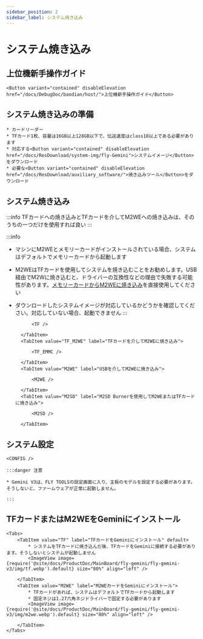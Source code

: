 ```yaml
---
sidebar_position: 2
sidebar_label: システム焼き込み
---
```








# システム焼き込み

## 上位機新手操作ガイド

    <Button variant="contained" disableElevation href="/docs/DebugDoc/baodian/host/">上位機新手操作ガイド</Button>

## システム焼き込みの準備

    * カードリーダー
    * TFカード1枚、容量は16GB以上128GB以下で、伝送速度はclass10以上である必要があります
    * 対応する<Button variant="contained" disableElevation href="/docs/ResDownload/system-img/fly-Gemini">システムイメージ</Button>をダウンロード
    * 必要な<Button variant="contained" disableElevation href="/docs/ResDownload/auxiliary_software/">焼き込みツール</Button>をダウンロード

## システム焼き込み

:::info
TFカードへの焼き込みとTFカードを介してM2WEへの焼き込みは、そのうちの一つだけを使用すれば良い
:::

:::info
* マシンにM2WEとメモリーカードがインストールされている場合、システムはデフォルトでメモリーカードから起動します
* M2WEはTFカードを使用してシステムを焼き込むことをお勧めします。USB経由でM2Wに焼き込むと、ドライバーの互換性などの理由で失敗する可能性があります。[メモリーカードからM2WEに焼き込み](https://mellow-next.klipper.cn/docs/ProductDoc/SBC/fly-pi-v2/fly-os)を直接使用してください
* ダウンロードしたシステムイメージが対応しているかどうかを確認してください。対応していない場合、起動できません
:::

    <Tabs>
        <TabItem value="TF" label="TFカードへの焼き込み" default>
            
            <TF />
            
        </TabItem>
        <TabItem value="TF_M2WE" label="TFカードを介してM2WEに焼き込み">
            
            <TF_EMMC />

        </TabItem>
        <TabItem value="M2WE" label="USBを介してM2WEに焼き込み">
            
            <M2WE />

        </TabItem>
        <TabItem value="M2SD" label="M2SD Burnerを使用してM2WEまたはTFカードに焼き込み">
            
            <M2SD />

        </TabItem>
    </Tabs>


## システム設定

    <CONFIG />

    :::danger 注意

    * Gemini V3は、FLY TOOLSの設定画面に入り、主板のモデルを設定する必要があります。そうしないと、ファームウェアが正常に起動しません。

    :::

## TFカードまたはM2WEをGeminiにインストール

    <Tabs>
        <TabItem value="TF" label="TFカードをGeminiにインストール" default>
            * システムをTFカードに焼き込んだ後、TFカードをGeminiに接続する必要があります。そうしないとシステムが起動しません
            <ImageView image={require('@site/docs/ProductDoc/MainBoard/fly-gemini/fly-gemini-v3/img/tf.webp').default} size="80%" align="left" />  

        </TabItem>
        <TabItem value="M2WE" label="M2WEカードをGeminiにインストール">
            * TFカードがあれば、システムはデフォルトでTFカードから起動します
            * 固定ネジは1.27六角ネジドライバーで固定する必要があります
            <ImageView image={require('@site/docs/ProductDoc/MainBoard/fly-gemini/fly-gemini-v3/img/m2we.webp').default} size="80%" align="left" />  

        </TabItem>
    </Tabs>